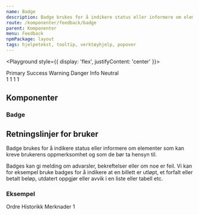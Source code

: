 ```yaml
---
name: Badge
description: Badge brukes for å indikere status eller informere om elementer som kan kreve brukerens oppmerksomhet og som de bør ta hensyn til.
route: /komponenter/feedback/badge
parent: Komponenter
menu: Feedback
npmPackage: layout
tags: hjelpetekst, tooltip, verktøyhjelp, popover
---
```



<PageHeader />

<Playground style={{ display: 'flex', justifyContent: 'center' }}>
  <div
    style={{
      display: 'inline-flex',
      marginRight: '1rem',
    }}
  >
    <Badge style={{ marginRight: '0.75rem' }} variant="primary">
      Primary
    </Badge>
    <Badge style={{ marginRight: '0.75rem' }} variant="success">
      Success
    </Badge>
    <Badge style={{ marginRight: '0.75rem' }} variant="warning">
      Warning
    </Badge>
    <Badge style={{ marginRight: '0.75rem' }} variant="danger">
      Danger
    </Badge>
    <Badge style={{ marginRight: '0.75rem' }} variant="info">
      Info
    </Badge>
    <Badge style={{ marginRight: '0.75rem' }} variant="neutral">
      Neutral
    </Badge>
  </div>
  <div style={{ display: 'grid', gridAutoFlow: 'column', gap: '0.75rem' }}>
    <Badge variant="primary">1</Badge>
    <Badge variant="success">1</Badge>
    <Badge variant="warning">1</Badge>
    <Badge variant="danger">1</Badge>
  </div>
</Playground>

## Komponenter

### Badge

<ImportStatement imports="Badge" />
<Props of={Badge} />

## Retningslinjer for bruker

Badge brukes for å indikere status eller informere om elementer som kan kreve brukerens oppmerksomhet og som de bør ta hensyn til.

Badges kan gi melding om advarsler, bekreftelser eller om noe er feil. Vi kan for eksempel bruke badges for å indikere at en billett er utløpt,
et forfalt eller betalt beløp, utdatert oppgjør eller avvik i en liste eller tabell etc.

### Eksempel

<Playground >
      <div>
        <div>
          <Tabs>
            <TabList>
              <Tab style={{ position: 'relative' , minWidth:"12rem"}}>
                Ordre
              </Tab>
              <Tab style={{ position: 'relative', minWidth:"12rem" }}>
                Historikk
              </Tab>
              <Tab style={{ position: 'relative', minWidth:"12rem" }}>
                Merknader
                <Badge
                  variant="primary"
                  style={{ position: 'absolute', top: 0 }}
                  max={10}
                >
                  1
                </Badge>
              </Tab>
            </TabList>
            <TabPanels>
              <TabPanel>
              </TabPanel>
              <TabPanel>
              </TabPanel>
              <TabPanel>
              </TabPanel>
            </TabPanels>
          </Tabs>
        </div>
      </div>

</Playground>

